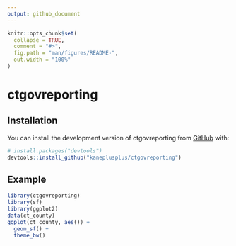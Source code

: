 ```yaml
---
output: github_document
---
```


<!-- README.md is generated from README.Rmd. Please edit that file -->

```r
knitr::opts_chunk$set(
  collapse = TRUE,
  comment = "#>",
  fig.path = "man/figures/README-",
  out.width = "100%"
)
```

# ctgovreporting

<!-- badges: start -->
<!-- badges: end -->

## Installation

You can install the development version of ctgovreporting from [GitHub](https://github.com/) with:

``` r
# install.packages("devtools")
devtools::install_github("kaneplusplus/ctgovreporting")
```

## Example

```r
library(ctgovreporting)
library(sf)
library(ggplot2)
data(ct_county)
ggplot(ct_county, aes()) +
  geom_sf() +
  theme_bw()
```

